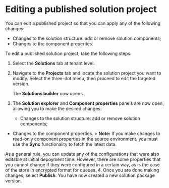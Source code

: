 # Editing a published solution project

You can edit a published project so that you can apply any of the following changes:

- Changes to the solution structure: add or remove solution components;
- Changes to the component properties.

To edit a published solution project, take the following steps:


1. Select the **Solutions**  tab at tenant level.
2. Navigate to the **Projects**  tab and locate the solution project you want to modify. Select the three-dot menu, then proceed to edit the targeted version.

   The **Solutions builder**  now opens.
3. The **Solution explorer**  and **Component properties**  panels are now open, allowing you to make the desired changes:

   - Changes to the solution structure: add or remove solution components;
- Changes to the component properties. > **Note:** If you make changes to read-only component properties in the source environment, you must use the **Sync**  functionality to fetch the latest data.

As a general rule, you can update any of the configurations that were also editable at initial depoyment time. However, there are some properties that you cannot change if they were configured in a certain way, as is the case of the store in encrypted format for queues.
4. Once you are done making changes, select **Publish**. You have now created a new solution package version.

